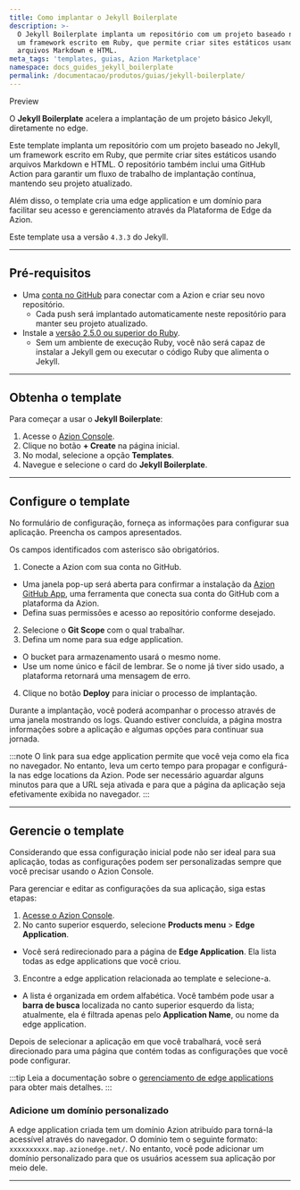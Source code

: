 ```yaml
---
title: Como implantar o Jekyll Boilerplate
description: >-
  O Jekyll Boilerplate implanta um repositório com um projeto baseado no Jekyll,
  um framework escrito em Ruby, que permite criar sites estáticos usando
  arquivos Markdown e HTML.
meta_tags: 'templates, guias, Azion Marketplace'
namespace: docs_guides_jekyll_boilerplate
permalink: /documentacao/produtos/guias/jekyll-boilerplate/
---
```



<Tag severity="info" client:only="vue">
Preview
</Tag>

O **Jekyll Boilerplate** acelera a implantação de um projeto básico Jekyll, diretamente no edge.

Este template implanta um repositório com um projeto baseado no Jekyll, um framework escrito em Ruby, que permite criar sites estáticos usando arquivos Markdown e HTML. O repositório também inclui uma GitHub Action para garantir um fluxo de trabalho de implantação contínua, mantendo seu projeto atualizado.

Além disso, o template cria uma edge application e um domínio para facilitar seu acesso e gerenciamento através da Plataforma de Edge da Azion.

Este template usa a versão `4.3.3` do Jekyll.

---

## Pré-requisitos

- Uma [conta no GitHub](https://github.com/signup) para conectar com a Azion e criar seu novo repositório.
  - Cada push será implantado automaticamente neste repositório para manter seu projeto atualizado.
- Instale a [versão 2.5.0 ou superior do Ruby](https://jekyllrb.com/docs/ruby-101/).
  - Sem um ambiente de execução Ruby, você não será capaz de instalar a Jekyll gem ou executar o código Ruby que alimenta o Jekyll.

---

## Obtenha o template

Para começar a usar o **Jekyll Boilerplate**:

1. Acesse o [Azion Console](/pt-br/documentacao/produtos/guias/como-acessar-o-azion-console/).
2. Clique no botão **+ Create** na página inicial.
3. No modal, selecione a opção **Templates**.
4. Navegue e selecione o card do **Jekyll Boilerplate**.

---

## Configure o template

No formulário de configuração, forneça as informações para configurar sua aplicação. Preencha os campos apresentados.

Os campos identificados com asterisco são obrigatórios.

1. Conecte a Azion com sua conta no GitHub.
- Uma janela pop-up será aberta para confirmar a instalação da [Azion GitHub App](/pt-br/documentacao/produtos/guias/azion-github-app/), uma ferramenta que conecta sua conta do GitHub com a plataforma da Azion.
- Defina suas permissões e acesso ao repositório conforme desejado.
2. Selecione o **Git Scope** com o qual trabalhar.
3. Defina um nome para sua edge application.
- O bucket para armazenamento usará o mesmo nome.
- Use um nome único e fácil de lembrar. Se o nome já tiver sido usado, a plataforma retornará uma mensagem de erro.
4. Clique no botão **Deploy** para iniciar o processo de implantação.

Durante a implantação, você poderá acompanhar o processo através de uma janela mostrando os logs. Quando estiver concluída, a página mostra informações sobre a aplicação e algumas opções para continuar sua jornada.

:::note
O link para sua edge application permite que você veja como ela fica no navegador. No entanto, leva um certo tempo para propagar e configurá-la nas edge locations da Azion. Pode ser necessário aguardar alguns minutos para que a URL seja ativada e para que a página da aplicação seja efetivamente exibida no navegador.
:::

---

## Gerencie o template

Considerando que essa configuração inicial pode não ser ideal para sua aplicação, todas as configurações podem ser personalizadas sempre que você precisar usando o Azion Console.

Para gerenciar e editar as configurações da sua aplicação, siga estas etapas:

1. [Acesse o Azion Console](https://console.azion.com).
2. No canto superior esquerdo, selecione **Products menu** > **Edge Application**.
- Você será redirecionado para a página de **Edge Application**. Ela lista todas as edge applications que você criou.
3. Encontre a edge application relacionada ao template e selecione-a.
- A lista é organizada em ordem alfabética. Você também pode usar a **barra de busca** localizada no canto superior esquerdo da lista; atualmente, ela é filtrada apenas pelo **Application Name**, ou nome da edge application.

Depois de selecionar a aplicação em que você trabalhará, você será direcionado para uma página que contém todas as configurações que você pode configurar.

:::tip
Leia a documentação sobre o [gerenciamento de edge applications](/pt-br/documentacao/produtos/build/edge-application/primeiros-passos/) para obter mais detalhes.
:::

### Adicione um domínio personalizado

A edge application criada tem um domínio Azion atribuído para torná-la acessível através do navegador. O domínio tem o seguinte formato: `xxxxxxxxxx.map.azionedge.net/`. No entanto, você pode adicionar um domínio personalizado para que os usuários acessem sua aplicação por meio dele.


<LinkButton link="/pt-br/documentacao/produtos/guias/configurar-dominio/" label="consulte o guia para configurar domínios" severity="secondary" /> 

---

